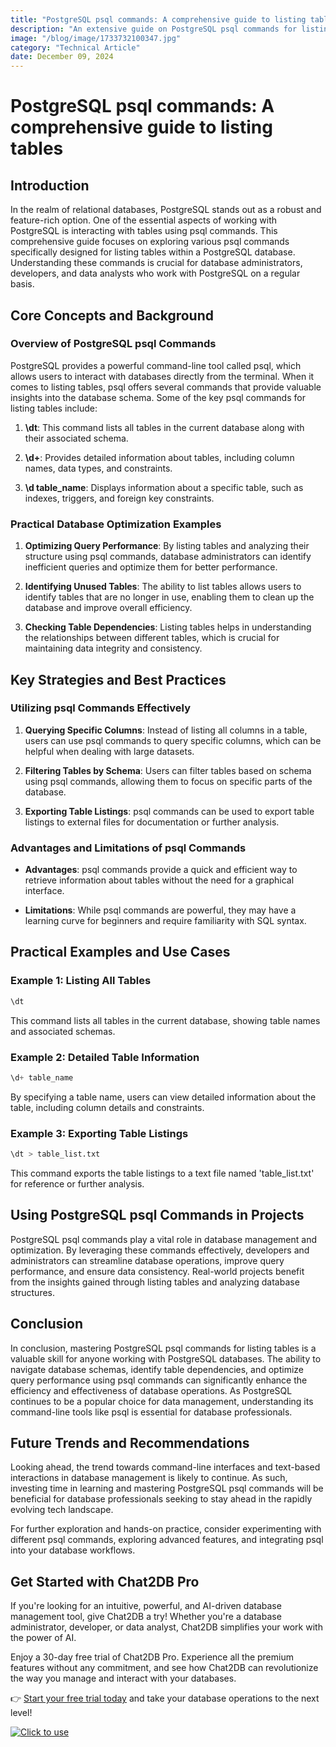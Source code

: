 ```yaml
---
title: "PostgreSQL psql commands: A comprehensive guide to listing tables"
description: "An extensive guide on PostgreSQL psql commands for listing tables, covering various commands, options, and practical examples."
image: "/blog/image/1733732100347.jpg"
category: "Technical Article"
date: December 09, 2024
---
```


# PostgreSQL psql commands: A comprehensive guide to listing tables


<Authors date="December 09, 2024">
  <Author name="Ethan Clarke" link="https://chat2db.ai" />
</Authors>

## Introduction

In the realm of relational databases, PostgreSQL stands out as a robust and feature-rich option. One of the essential aspects of working with PostgreSQL is interacting with tables using psql commands. This comprehensive guide focuses on exploring various psql commands specifically designed for listing tables within a PostgreSQL database. Understanding these commands is crucial for database administrators, developers, and data analysts who work with PostgreSQL on a regular basis.

## Core Concepts and Background

### Overview of PostgreSQL psql Commands

PostgreSQL provides a powerful command-line tool called psql, which allows users to interact with databases directly from the terminal. When it comes to listing tables, psql offers several commands that provide valuable insights into the database schema. Some of the key psql commands for listing tables include:

1. **\dt**: This command lists all tables in the current database along with their associated schema.

2. **\d+**: Provides detailed information about tables, including column names, data types, and constraints.

3. **\d table_name**: Displays information about a specific table, such as indexes, triggers, and foreign key constraints.

### Practical Database Optimization Examples

1. **Optimizing Query Performance**: By listing tables and analyzing their structure using psql commands, database administrators can identify inefficient queries and optimize them for better performance.

2. **Identifying Unused Tables**: The ability to list tables allows users to identify tables that are no longer in use, enabling them to clean up the database and improve overall efficiency.

3. **Checking Table Dependencies**: Listing tables helps in understanding the relationships between different tables, which is crucial for maintaining data integrity and consistency.

## Key Strategies and Best Practices

### Utilizing psql Commands Effectively

1. **Querying Specific Columns**: Instead of listing all columns in a table, users can use psql commands to query specific columns, which can be helpful when dealing with large datasets.

2. **Filtering Tables by Schema**: Users can filter tables based on schema using psql commands, allowing them to focus on specific parts of the database.

3. **Exporting Table Listings**: psql commands can be used to export table listings to external files for documentation or further analysis.

### Advantages and Limitations of psql Commands

- **Advantages**: psql commands provide a quick and efficient way to retrieve information about tables without the need for a graphical interface.

- **Limitations**: While psql commands are powerful, they may have a learning curve for beginners and require familiarity with SQL syntax.

## Practical Examples and Use Cases

### Example 1: Listing All Tables

```sql
\dt
```

This command lists all tables in the current database, showing table names and associated schemas.

### Example 2: Detailed Table Information

```sql
\d+ table_name
```

By specifying a table name, users can view detailed information about the table, including column details and constraints.

### Example 3: Exporting Table Listings

```sql
\dt > table_list.txt
```

This command exports the table listings to a text file named 'table_list.txt' for reference or further analysis.

## Using PostgreSQL psql Commands in Projects

PostgreSQL psql commands play a vital role in database management and optimization. By leveraging these commands effectively, developers and administrators can streamline database operations, improve query performance, and ensure data consistency. Real-world projects benefit from the insights gained through listing tables and analyzing database structures.

## Conclusion

In conclusion, mastering PostgreSQL psql commands for listing tables is a valuable skill for anyone working with PostgreSQL databases. The ability to navigate database schemas, identify table dependencies, and optimize query performance using psql commands can significantly enhance the efficiency and effectiveness of database operations. As PostgreSQL continues to be a popular choice for data management, understanding its command-line tools like psql is essential for database professionals.

## Future Trends and Recommendations

Looking ahead, the trend towards command-line interfaces and text-based interactions in database management is likely to continue. As such, investing time in learning and mastering PostgreSQL psql commands will be beneficial for database professionals seeking to stay ahead in the rapidly evolving tech landscape.

For further exploration and hands-on practice, consider experimenting with different psql commands, exploring advanced features, and integrating psql into your database workflows.


## Get Started with Chat2DB Pro

If you're looking for an intuitive, powerful, and AI-driven database management tool, give Chat2DB a try! Whether you're a database administrator, developer, or data analyst, Chat2DB simplifies your work with the power of AI.

Enjoy a 30-day free trial of Chat2DB Pro. Experience all the premium features without any commitment, and see how Chat2DB can revolutionize the way you manage and interact with your databases.

👉 [Start your free trial today](https://chat2db.ai/pricing) and take your database operations to the next level!


[![Click to use](/image/blog/bg/chat2db.jpg)](https://chat2db.ai/)
